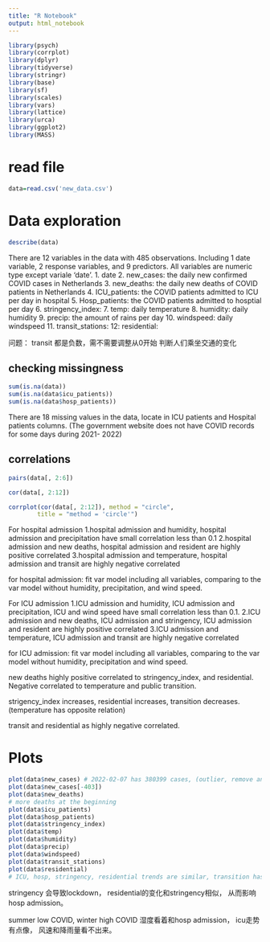 ```yaml
---
title: "R Notebook"
output: html_notebook
---
```

```r
library(psych)
library(corrplot)
library(dplyr)
library(tidyverse)
library(stringr)
library(base)
library(sf)
library(scales)
library(vars)
library(lattice)
library(urca)
library(ggplot2)
library(MASS)
```

# read file
```r
data=read.csv('new_data.csv')
```

# Data exploration
```r
describe(data)
```
There are 12 variables in the data with 485 observations. Including 1 date variable, 2 response variables, and 9 predictors. All variables are numeric type except variale 'date'. 
1. date
2. new_cases: the daily new confirmed COVID cases in Netherlands
3. new_deaths: the daily new deaths of COVID patients in Netherlands
4. ICU_patients: the COVID patients admitted to ICU per day in hospital
5. Hosp_patients: the COVID patients admitted to hosptial per day
6. stringency_index:
7. temp: daily temperature
8. humidity: daily humidity
9. precip: the amount of rains per day
10. windspeed: daily windspeed
11. transit_stations:
12: residential:

问题： transit 都是负数，需不需要调整从0开始 判断人们乘坐交通的变化

## checking missingness
```r
sum(is.na(data))
sum(is.na(data$icu_patients))
sum(is.na(data$hosp_patients))
```
There are 18 missing values in the data, locate in ICU patients and Hospital patients columns. (The government website does not have COVID records for some days during 2021- 2022)

## correlations 
```r
pairs(data[, 2:6])

cor(data[, 2:12])

corrplot(cor(data[, 2:12]), method = "circle",
        title = "method = 'circle'") 
```

For hospital admission
1.hospital admission and humidity, hospital admission and precipitation have small correlation less than 0.1
2.hospital admission and new deaths, hospital admission and resident are highly positive correlated 
3.hospital admission and temperature, hospital admission and transit are highly negative correlated

for hospital admission: fit var model including all variables, comparing to the var model without humidity, precipitation, and wind speed.



For ICU admission
1.ICU admission and humidity, ICU admission and precipitation, ICU and wind speed have small correlation less than 0.1.
2.ICU admission and new deaths, ICU admission and stringency, ICU admission and resident are highly positive correlated 
3.ICU admission and temperature, ICU admission and transit are highly negative correlated

for ICU admission: fit var model including all variables, comparing to the var model without humidity, precipitation and wind speed.


new deaths highly positive correlated to stringency_index, and residential. Negative correlated to temperature and public transition.

strigency_index increases, residential increases, transition decreases. (temperature has opposite relation)

transit and residential as highly negative correlated.

# Plots
```r
plot(data$new_cases) # 2022-02-07 has 380399 cases, (outlier, remove and graph again) volatity
plot(data$new_cases[-403])
plot(data$new_deaths)
# more deaths at the beginning 
plot(data$icu_patients)
plot(data$hosp_patients)
plot(data$stringency_index)
plot(data$temp)
plot(data$humidity)
plot(data$precip)
plot(data$windspeed)
plot(data$transit_stations)
plot(data$residential)
# ICU, hosp, stringency, residential trends are similar, transition has opposite trend.

```

stringency 会导致lockdown， residential的变化和stringency相似， 从而影响hosp admission。



summer low COVID, winter high COVID
湿度看着和hosp admission， icu走势有点像， 风速和降雨量看不出来。

